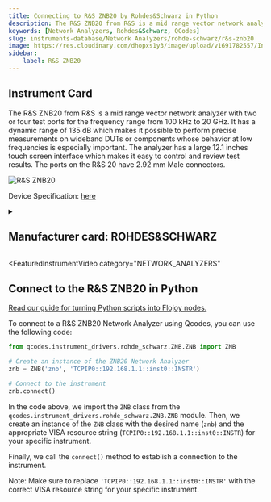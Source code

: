 ```yaml
---
title: Connecting to R&S ZNB20 by Rohdes&Schwarz in Python
description: The R&S ZNB20 from R&S is a mid range vector network analyzer with two or four test ports for the frequency range from 100 kHz to 20 GHz. It has a dynamic range of 135 dB which makes it possible to perform precise measurements on wideband DUTs or components whose behavior at low frequencies is especially important. The analyzer has a large 12.1 inches touch screen interface which makes it easy to control and review test results. The ports on the R&S 20 have 2.92 mm Male connectors.
keywords: [Network Analyzers, Rohdes&Schwarz, QCodes] 
slug: instruments-database/Network Analyzers/rohde-schwarz/r&s-znb20 
image: https://res.cloudinary.com/dhopxs1y3/image/upload/v1691782557/Instruments/Network%20Analyzer/RS-ZNB20/RS-ZNB20.webp
sidebar:
    label: R&S ZNB20 
---
```



## Instrument Card

The R&S ZNB20 from R&S is a mid range vector network analyzer with two or four test ports for the frequency range from 100 kHz to 20 GHz. It has a dynamic range of 135 dB which makes it possible to perform precise measurements on wideband DUTs or components whose behavior at low frequencies is especially important. The analyzer has a large 12.1 inches touch screen interface which makes it easy to control and review test results. The ports on the R&S 20 have 2.92 mm Male connectors.

![R&S ZNB20](https://res.cloudinary.com/dhopxs1y3/image/upload/v1691782557/Instruments/Network%20Analyzer/RS-ZNB20/RS-ZNB20.webp)

Device Specification: [here](https://www.testequipmenthq.com/datasheets/Rohde-Schwarz-ZNB20-Datasheet.pdf)

<details style={{ marginTop: "15px"}}>
<summary><h2 style={{display:'inline'}}>Manufacturer card: ROHDES&SCHWARZ</h2></summary>

![ROHDES&SCHWARZ](https://res.cloudinary.com/dhopxs1y3/image/upload/v1692806194/Instruments/Vendor%20Logos/RohdeSchwarz.png)

Rohde & Schwarz GmbH & Co KG is an international electronics group specializing in the fields of electronic test equipment, broadcast & media, cybersecurity, radiomonitoring and radiolocation, and radiocommunication.

- Headquarters: Munich, Germany
- Yearly Revenue (millions, USD): 2500
- Vendor Website: [here](https://www.rohde-schwarz.com/ca/home_48230.html)

</details>


<FeaturedInstrumentVideo
  category="NETWORK_ANALYZERS"
></FeaturedInstrumentVideo>

## Connect to the R&S ZNB20 in Python

[Read our guide for turning Python scripts into Flojoy nodes.](https://docs.flojoy.ai/contribution/blocks/custom-flojoy-block/)



<Tabs>
<TabItem value="Flojoy" label="Flojoy" className="flojoy-instrument-tabs">

<SectionsCard category="NETWORK_ANALYZERS" manufacturer="Rohdes&Schwarz"></SectionsCard>

</TabItem>
<TabItem value="QCodes" label="QCodes">

To connect to a R&S ZNB20 Network Analyzer using Qcodes, you can use the following code:

```python
from qcodes.instrument_drivers.rohde_schwarz.ZNB.ZNB import ZNB

# Create an instance of the ZNB20 Network Analyzer
znb = ZNB('znb', 'TCPIP0::192.168.1.1::inst0::INSTR')

# Connect to the instrument
znb.connect()
```

In the code above, we import the `ZNB` class from the `qcodes.instrument_drivers.rohde_schwarz.ZNB.ZNB` module. Then, we create an instance of the `ZNB` class with the desired name (`znb`) and the appropriate VISA resource string (`TCPIP0::192.168.1.1::inst0::INSTR`) for your specific instrument.

Finally, we call the `connect()` method to establish a connection to the instrument.

Note: Make sure to replace `'TCPIP0::192.168.1.1::inst0::INSTR'` with the correct VISA resource string for your specific instrument.

</TabItem>
</Tabs>